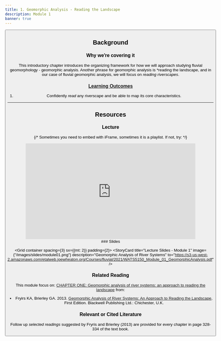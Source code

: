```yaml
---
title: 1. Geomorphic Analysis - Reading the Landscape
description: Module 1
banner: true
---
```


<Button to="/Assignments/module-01_fieldobs" title="See Corresponding Assignment" fullWidth color="secondary" iconName="AssignmentTurnedIn" />


## Background

### Why we're covering it

This introductory chapter introduces the organizing framework for how we will approach studying fluvial geomorphology - geomorphic analysis. Another phrase for geomorphic analysis is *reading the landscape, and in our case of fluvial geomorphic analysis, we will focus on *reading riverscapes*. 

### [Learning Outcomes](/syllabus/#course-objectives)

1. Confidently *read* any riverscape and be able to map its core characteristics.


------

## Resources

### Lecture

{/* Sometimes you need to embed with iFrame, sometimes it is a playlist. If not, try:
<Youtube id="A0gm-b6xsog?si=yGpQW8Xb9Gi31MfI" caption="Joe's Module 1 Lecture"/> 
*/}

<div align="center">
<iframe width="560" height="315" src="https://www.youtube.com/embed/A0gm-b6xsog?si=yGpQW8Xb9Gi31MfI" title="YouTube video player" frameborder="0" allow="accelerometer; autoplay; clipboard-write; encrypted-media; gyroscope; picture-in-picture; web-share" referrerpolicy="strict-origin-when-cross-origin" allowfullscreen></iframe>

</div>
### Slides

<Grid container spacing={3} sx={{mt: 2}} padding={2}>
      <StoryCard 
        title="Lecture Slides - Module 1"
        image={"/images/slides/module01.png"}
        description="Geomorphic Analysis of River Systems"
        to="https://s3-us-west-2.amazonaws.com/etalweb.joewheaton.org/Courses/fluvial/2021/WATS5150_Module_01_GeomorphicAnalysis.pdf" />
</Grid> 


      
### Related Reading


This module focus on: [CHAPTER ONE: Geomorphic analysis of river systems: an approach to reading the landscape](https://ebookcentral-proquest-com.dist.lib.usu.edu/lib/usu/reader.action?docID=1032536&ppg=17) from:
- Fryirs KA, Brierley GA. 2013. [Geomorphic Analysis of River Systems: An Approach to Reading the Landscape](https://www.wiley.com/en-au/Geomorphic+Analysis+of+River+Systems%3A+An+Approach+to+Reading+the+Landscape-p-9781405192743), First Edition.  Blackwell Publishing Ltd.: Chichester, U.K.

### Relevant or Cited Literature
Follow up *selected readings* suggested by Fryris and Brierley (2013) are provided for every chapter in page 328-334 of the text book. 



